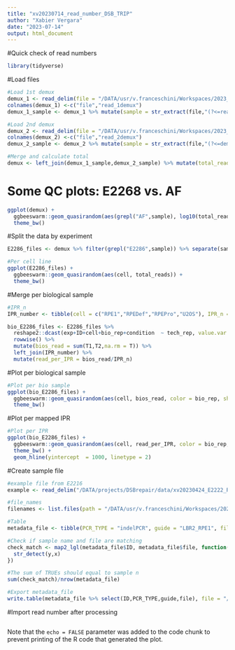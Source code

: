 ```yaml
---
title: "xv20230714_read_number_DSB_TRIP"
author: "Xabier Vergara"
date: "2023-07-14"
output: html_document
---
```

#Quick check of read numbers

```r
library(tidyverse)
```

#Load files
```r
#Load 1st demux
demux_1 <- read_delim(file = "/DATA/usr/v.franceschini/Workspaces/2023_07_XABI_INDEXES/vf230712_demux_log",col_names = F)
colnames(demux_1) <-c("file","read_1demux")
demux_1_sample <- demux_1 %>% mutate(sample = str_extract(file,"(?<=reads/).*")) %>% select(sample, read_1demux)

#Load 2nd demux
demux_2 <- read_delim(file = "/DATA/usr/v.franceschini/Workspaces/2023_07_XABI_INDEXES/vf230712_2nd_demux_log",col_names = F)
colnames(demux_2) <-c("file","read_2demux")
demux_2_sample <- demux_2 %>% mutate(sample = str_extract(file,"(?<=demux/).*")) %>% select(sample, read_2demux)

#Merge and calculate total
demux <- left_join(demux_1_sample,demux_2_sample) %>% mutate(total_reads = read_1demux + read_2demux)
```

# Some QC plots: E2268 vs.  AF
```r
ggplot(demux) + 
  ggbeeswarm::geom_quasirandom(aes(grepl("AF",sample), log10(total_reads))) +
  theme_bw()
```
#Split the data by experiment
```r
E2286_files <- demux %>% filter(grepl("E2286",sample)) %>% separate(sample,into = c("exp","ID","cell","condition","bio_rep","tech_rep","ext"))

#Per cell line
ggplot(E2286_files) + 
  ggbeeswarm::geom_quasirandom(aes(cell, total_reads)) +
  theme_bw()
```
#Merge per biological sample
```r
#IPR_n
IPR_number <- tibble(cell = c("RPE1","RPEDef","RPEPro","U2OS"), IPR_n = c(225,275,350,200))

bio_E2286_files <- E2286_files %>% 
  reshape2::dcast(exp+ID+cell+bio_rep+condition  ~ tech_rep, value.var = "total_reads") %>% 
  rowwise() %>% 
  mutate(bios_read = sum(T1,T2,na.rm = T)) %>%
  left_join(IPR_number) %>%
  mutate(read_per_IPR = bios_read/IPR_n)
```

#Plot per biological sample
```r
#Plot per bio sample
ggplot(bio_E2286_files) + 
  ggbeeswarm::geom_quasirandom(aes(cell, bios_read, color = bio_rep, shape=condition)) +
  theme_bw()
```

#Plot per mapped IPR
```r
#Plot per IPR
ggplot(bio_E2286_files) + 
  ggbeeswarm::geom_quasirandom(aes(cell, read_per_IPR, color = bio_rep, shape=condition)) +
  theme_bw() + 
  geom_hline(yintercept  = 1000, linetype = 2)

```

#Create sample file
```r
#example file from E2216
example <- read_delim("/DATA/projects/DSBrepair/data/xv20230424_E2222_RPE1_kinase_inh/xv20230424_7268_sample_list.tsv")

#file_names
filenames <- list.files(path = "/DATA/usr/v.franceschini/Workspaces/2023_07_XABI_INDEXES/VF230713_MERGED_1ST_AND_2ND_ROUNDS", full.names = T)

#Table
metadata_file <- tibble(PCR_TYPE = "indelPCR", guide = "LBR2_RPE1", file = filenames) %>% mutate(ID = str_extract(file, "(?<=ROUNDS/).*(?=.fastq.gz)")) %>% filter(grepl("E2286",ID))

#Check if sample name and file are matching
check_match <- map2_lgl(metadata_file$ID, metadata_file$file, function(x,y) {
  str_detect(y,x)
})

#The sum of TRUEs should equal to sample n
sum(check_match)/nrow(metadata_file)

#Export metadata_file
write.table(metadata_file %>% select(ID,PCR_TYPE,guide,file), file = "/home/x.vergara/XV_P3_ChromDSBScreen/xv_CRISPR_screen_figures/rmarkdown/xv20230123_revision_scripts/RPE_DSB_TRIP/pool_pathway_assay/xv20230714_sample_metadata_file.tsv", row.names = F, quote = F,col.names = T,  sep="\t")

```

#Import read number after processing
```r


```











Note that the `echo = FALSE` parameter was added to the code chunk to prevent printing of the R code that generated the plot.
